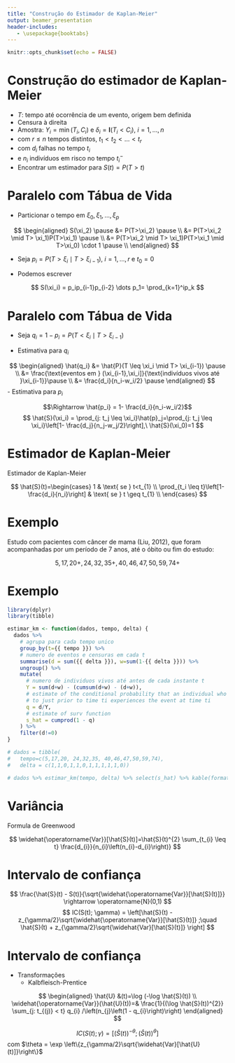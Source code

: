 ```yaml
---
title: "Construção do Estimador de Kaplan-Meier"
output: beamer_presentation
header-includes:
   - \usepackage{booktabs}
---
```


```r
knitr::opts_chunk$set(echo = FALSE)
```

# Construção do estimador de Kaplan-Meier

- $T$: tempo até ocorrência de um evento, origem bem definida \pause
- Censura à direita \pause
- Amostra: $Y_i = \min(T_i, C_i)$ e $\delta_i = \mathbf{I}(T_i < C_i)$, $i=1,...,n$ \pause
- com $r \leq n$ tempos distintos, $t_1 < t_2 < \dots < t_r$ \pause
- com $d_i$ falhas no tempo $t_i$ \pause
- e $n_i$ indivíduos em risco no tempo $t_i^-$ \pause
- Encontrar um estimador para $S(t)=P(T>t)$

# Paralelo com Tábua de Vida

- Particionar o tempo em $\xi_0,\xi_1,...,\xi_p$

$$
\begin{aligned}
S(\xi_2) \pause 
&= P(T>\xi_2) \pause \\
&= P(T>\xi_2 \mid T> \xi_1)P(T>\xi_1) \pause \\
&= P(T>\xi_2 \mid T> \xi_1)P(T>\xi_1 \mid T>\xi_0) \cdot 1 \pause \\
\end{aligned}
$$

- Seja $p_i = P(T>\xi_i \mid T> \xi_{i-1}),\ i=1,...,r$ e $t_0=0$ \pause


- Podemos escrever

$$
S(\xi_i) = p_ip_{i-1}p_{i-2} \dots p_1= \prod_{k=1}^ip_k
$$

# Paralelo com Tábua de Vida

- Seja $q_i = 1 - p_i = P(T<\xi_i \mid T> \xi_{i-1})$ \pause

- Estimativa para $q_i$ 

$$
\begin{aligned}
\hat{q_i} &= \hat{P}(T \leq \xi_i \mid T> \xi_{i-1}) \pause \\ 
&= \frac{\text{eventos em } (\xi_{i-1},\xi_i]}{\text{indivíduos vivos até }\xi_{i-1}}\pause \\ 
&= \frac{d_i}{n_i-w_i/2} \pause
\end{aligned}
$$
- Estimativa para $p_i$ 

$$\Rightarrow \hat{p_i} = 1- \frac{d_i}{n_i-w_i/2}$$
$$
\hat{S}(\xi_i) = \prod_{j: t_j \leq \xi_i}\hat{p}_j=\prod_{j: t_j \leq \xi_i}\left[1- \frac{d_j}{n_j-w_j/2}\right],\ \hat{S}(\xi_0)=1
$$



# Estimador de Kaplan-Meier

Estimador de Kaplan-Meier

$$
\hat{S}(t)=\begin{cases}
1 & \text{ se } t<t_{1} \\
\prod_{t_i \leq t}\left[1- \frac{d_i}{n_i}\right] & \text{ se } t \geq t_{1} \\
\end{cases}
$$

# Exemplo


Estudo com pacientes com câncer de mama (Liu, 2012), que foram acompanhadas por um período de 7 anos, até o óbito ou fim do estudo:

$$
5,17,20+, 24,32,35+, 40,46,47,50,59,74+
$$


# Exemplo


\begin{tabular}{rrrrrrrr}
\toprule{}
$j$ & $t_j$ & $d_j$ & $w_j$ & $n_j$ & $\hat{q_j}$ & $\hat{p_j}$ & $\hat{S}(t_j)$ \\
\midrule{}
0 &  0 & 0 & 0 & 12 & 0/12 & 12/12 & 1.00 \pause \\
1 &  5 & 1 & 0 & 12 & 1/12 & 11/12 & 0.92 \pause \\
2 & 17 & 1 & 0 & 11 & 1/11 & 10/11 & 0.83 \pause \\
3 & 24 & 1 & 1 &  9 & 1/9  &  8/9  & 0.74 \pause \\
4 & 32 & 1 & 0 &  8 & 1/8  &  7/8  & 0.65 \pause \\
5 & 40 & 1 & 1 &  6 & 1/6  &  5/6  & 0.54 \pause \\
6 & 46 & 1 & 0 &  5 & 1/5  &  4/5  & 0.43 \pause \\
7 & 47 & 1 & 0 &  4 & 1/4  &  3/4  & 0.32 \pause \\
8 & 50 & 1 & 0 &  3 & 1/3  &  2/3  & 0.22 \pause \\
9 & 59 & 1 & 0 &  2 & 1/2  &  1/2  & 0.11 \\
\bottomrule{}
\end{tabular}



```r
library(dplyr)
library(tibble)

estimar_km <- function(dados, tempo, delta) {
  dados %>%
    # agrupa para cada tempo unico
    group_by(t={{ tempo }}) %>%
    # numero de eventos e censuras em cada t
    summarise(d = sum({{ delta }}), w=sum(1-{{ delta }})) %>% 
    ungroup() %>% 
    mutate(
      # numero de individuos vivos até antes de cada instante t
      Y = sum(d+w) - (cumsum(d+w) - (d+w)),
      # estimate of the conditional probability that an individual who survives 
      # to just prior to time ti experiences the event at time ti
      q = d/Y,
      # estimate of surv function
      s_hat = cumprod(1 - q)
    ) %>% 
    filter(d!=0)
}

# dados = tibble(
#   tempo=c(5,17,20, 24,32,35, 40,46,47,50,59,74),
#   delta = c(1,1,0,1,1,0,1,1,1,1,1,0))

# dados %>% estimar_km(tempo, delta) %>% select(s_hat) %>% kable(format = 'latex',booktabs=TRUE) %>% cat()
```





# Variância

Formula de Greenwood

$$
\widehat{\operatorname{Var}}[\hat{S}(t)]=\hat{S}(t)^{2} \sum_{t_{i} \leq t} \frac{d_{i}}{n_{i}\left(n_{i}-d_{i}\right)}
$$

# Intervalo de confiança


$$
\frac{\hat{S}(t) - S(t)}{\sqrt{\widehat{\operatorname{Var}}[\hat{S}(t)]}} \rightarrow \operatorname{N}(0,1)
$$
$$
IC(S(t); \gamma) = \left[\hat{S}(t) - z_{\gamma/2}\sqrt{\widehat{\operatorname{Var}}[\hat{S}(t)]} ;\quad
\hat{S}(t) + z_{\gamma/2}\sqrt{\widehat{Var}[\hat{S}(t)]}
\right]
$$
\pause


# Intervalo de confiança

- Transformações
  + Kalbfleisch-Prentice

$$
\begin{aligned}
\hat{U} &(t)=\log (-\log \hat{S}(t)) \\
\widehat{\operatorname{Var}}(\hat{U}(t))=& \frac{1}{(\log \hat{S}(t))^{2}} \sum_{j: t_{(j)} < t} q_{i} /\left(n_{j}\left(1 - q_{i}\right)\right)
\end{aligned}
$$


$$
IC(S(t); \gamma) = \left[(\hat{S}(t))^{-\theta}; (\hat{S}(t))^{\theta} \right]
$$
com $\theta = \exp \left\{z_{\gamma/2}\sqrt{\widehat{Var}[\hat{U}(t)]}\right\}$
